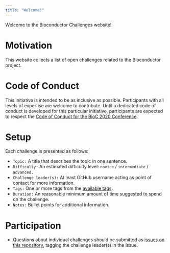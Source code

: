 ```yaml
---
title: "Welcome!"
---
```


Welcome to the Bioconductor Challenges website!

# Motivation

This website collects a list of open challenges related to the Bioconductor project.

# Code of Conduct

This initiative is intended to be as inclusive as possible.
Participants with all levels of expertise are welcome to contribute.
Until a dedicated code of conduct is developed for this particular initiative, participants are expected to respect the [Code of Conduct for the BioC 2020 Conference](http://bioc2020.bioconductor.org/code_of_conduct.html).

# Setup

Each challenge is presented as follows:

- `Topic:` A title that describes the topic in one sentence.
- `Difficulty:` An estimated difficulty level: `novice` / `intermediate` / `advanced.`
- `Challenge leader(s):` At least GitHub username acting as point of contact for more information.
- `Tags:` One or more tags from the [available tags](tags.html).
- `Duration:` An reasonable minimum amount of time suggested to spend on the challenge.
- `Notes:` Bullet points for additional information.

# Participation

- Questions about individual challenges should be submitted as [issues on this repository](https://github.com/kevinrue/BiocChallenges/issues), tagging the challenge leader(s) in the issue.
